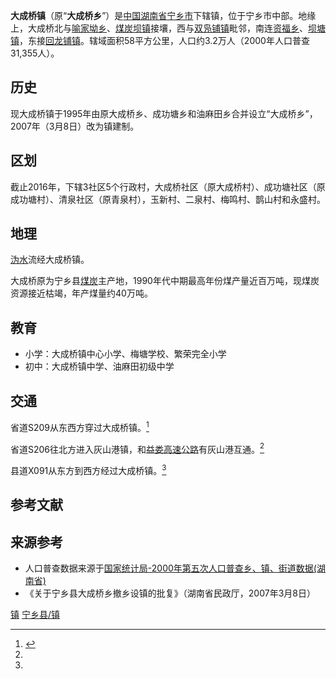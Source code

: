 {{中国乡级行政区
|行政区全称           = 大成桥镇
|景观照片文件名       = Provincial Highway S209 in Dachengqiao Town of Ningxiang, Hunan, China, picture1.jpg
|景观照片描述         = 途径大成桥镇的省道S209。
|汉语拼音             = Dàchéngqiáo Zhèn
|其他语言             = <!-- 用少数民族语言表达的地名，选填，多种语言可使用<br>分行 -->
|其他语言名称         = <!-- 该政区与上一个参数所对应少数民族语言的名称，多种语言可使用<br>分行 -->
|旧称                 = 原大成桥乡、成功塘乡和油麻田乡
|地名出处             = 
|位置图文件名         = 
|位置图描述           = 
|自定义图片           = {{Location map
 |China Hunan
 |lat_deg=28|lat_min=11|lat_sec =09
|lon_deg=112|lon_min=22|lon_sec =32
 |caption=大成桥镇在湖南省的位置。
 |position=right
 |float=center
}}
{{Infobox mapframe|zoom=10|type=point|frame-width=250}}
<!--以下内容将显示在“概览”栏-->
|上级行政区           = [[宁乡市|宁乡市]]
|行政区类别           = 
|行政区划代码         = 
|行政区划             = 8
|村委会               = 5
|居委会               = 3
|建置时间             = 1995年
|领导职位             = <!-- 填写“乡长”“街道办主任”等。“镇长”为默认值，删除该参数即可得，注意不要赋空值 -->
|领导名称             = <!-- 行政长官姓名 -->
|领导职位2            = <!-- “党委书记”或其他官员的职位名 -->
|领导名称2            = <!-- 行政长官姓名 -->
|政府驻地             = 大成桥社区
|毗邻行政区           = 双凫铺镇<br>煤炭坝镇<br>喻家坳乡<br>回龙铺镇<br>资福镇<br>坝塘镇
<!--以下内容将显示在“地理、人口、经济”栏-->
|地理坐标             = {{coord|28|11|09|N|112|22|32|E|display=inline,title}}
|总面积               = 58平方公里
|总人口               = 32000
|总人口年份           = <!-- 年份不需填写单位，下同 -->
|户籍人口             = 
|户籍人口年份         = 
|常住人口             = 
|常住人口年份         = 
|人口密度             = <!-- 需手动填写单位 -->
|GDP                  = 
|GDP年份              = 
|邮政编码             = 410623
|电话区号             = 731<!-- 仅填写后三位即可 -->
|官方网站             = 
|网站名称             = 
}}
'''大成桥镇'''（原“'''大成桥乡'''”）是[[中华人民共和国|中国]][[湖南省|湖南省]][[宁乡市|宁乡市]]下辖镇，位于宁乡市中部。地缘上，大成桥北与[[喻家坳乡|喻家坳乡]]、[[煤炭坝镇|煤炭坝镇]]接壤，西与[[双凫铺镇|双凫铺镇]]毗邻，南连[[资福乡|资福乡]]、[[坝塘镇|坝塘镇]]，东接[[回龙铺镇|回龙铺镇]]。辖域面积58平方公里，人口约3.2万人（2000年人口普查31,355人）。

==历史==
现大成桥镇于1995年由原大成桥乡、成功塘乡和油麻田乡合并设立“大成桥乡”，2007年（3月8日）改为镇建制。

==区划==
截止2016年，下辖3社区5个行政村，大成桥社区（原大成桥村）、成功塘社区（原成功塘村）、清泉社区（原青泉村），玉新村、二泉村、梅鸣村、鹊山村和永盛村。

==地理==
[[沩水|沩水]]流经大成桥镇。

大成桥原为宁乡县[[煤炭|煤炭]]主产地，1990年代中期最高年份煤产量近百万吨，现煤炭资源接近枯竭，年产煤量约40万吨。

==教育==
*小学：大成桥镇中心小学、梅塘学校、繁荣完全小学
*初中：大成桥镇中学、油麻田初级中学

==交通==
省道S209从东西方穿过大成桥镇。<ref name="mapsutras">{{cite book |editor=张红 |title=《中国分省系列地图册：湖南》|chapter=《宁乡市》 |year=2018 |publisher=中国地图出版社 |location=北京市西城区 |pages=34–35 |isbn=978-7-5031-8949-4}}</ref>

省道S206往北方进入灰山港镇，和[[益娄衡高速公路|益娄高速公路]]有灰山港互通。<ref name="mapsutras"/>

县道X091从东方到西方经过大成桥镇。<ref name="mapsutras"/>

==参考文献==
{{reflist}}

==来源参考==
* 人口普查数据来源于[http://www.stats.gov.cn/tjsj/ndsj/renkoupucha/2000jiedao/html/J43.htm 国家统计局-2000年第五次人口普查乡、镇、街道数据(湖南省)]{{Wayback|url=http://www.stats.gov.cn/tjsj/ndsj/renkoupucha/2000jiedao/html/J43.htm |date=20111007074252 }}
* 《关于宁乡县大成桥乡撤乡设镇的批复》（湖南省民政厅，2007年3月8日）
{{宁乡县历史文化}}
{{宁乡县行政区划}}

{{DEFAULTSORT:Da大成桥镇}}
[[Category:宁乡县行政区划|镇]]
[[Category:长沙乡镇|宁乡县/镇]]